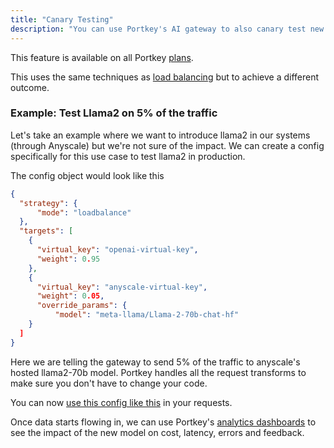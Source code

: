 ```yaml
---
title: "Canary Testing"
description: "You can use Portkey's AI gateway to also canary test new models or prompts in different environments. "
---
```


This feature is available on all Portkey [plans](https://portkey.ai/pricing).

This uses the same techniques as [load balancing](/docs/product/ai-gateway/load-balancing) but to achieve a different outcome.

### Example: Test Llama2 on 5% of the traffic

Let's take an example where we want to introduce llama2 in our systems (through Anyscale) but we're not sure of the impact. We can create a config specifically for this use case to test llama2 in production.

The config object would look like this


```JSON
{
  "strategy": {
      "mode": "loadbalance"
  },
  "targets": [
    {
      "virtual_key": "openai-virtual-key",
      "weight": 0.95
    },
    {
      "virtual_key": "anyscale-virtual-key",
      "weight": 0.05,
      "override_params": {
          "model": "meta-llama/Llama-2-70b-chat-hf"
    }
  ]
}
```

Here we are telling the gateway to send 5% of the traffic to anyscale's hosted llama2-70b model. Portkey handles all the request transforms to make sure you don't have to change your code.

You can now [use this config like this](/docs/product/ai-gateway/configs#using-configs) in your requests.

Once data starts flowing in, we can use Portkey's [analytics dashboards](/docs/product/observability/analytics) to see the impact of the new model on cost, latency, errors and feedback.
